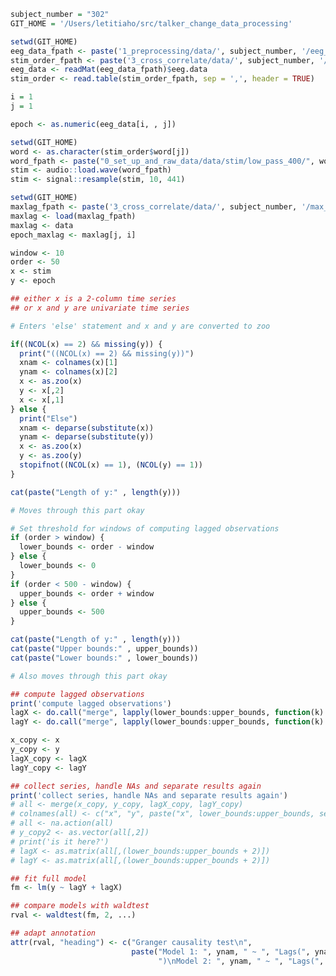 
```r
subject_number = "302"
GIT_HOME = '/Users/letitiaho/src/talker_change_data_processing'
```

```r
setwd(GIT_HOME)
eeg_data_fpath <- paste('1_preprocessing/data/', subject_number, '/eeg_data.mat', sep = '')
stim_order_fpath <- paste('3_cross_correlate/data/', subject_number, '/stim_order.csv', sep = '')
eeg_data <- readMat(eeg_data_fpath)$eeg.data
stim_order <- read.table(stim_order_fpath, sep = ',', header = TRUE)
```

```r
i = 1
j = 1
```

```r
epoch <- as.numeric(eeg_data[i, , j])
```

```r
setwd(GIT_HOME)
word <- as.character(stim_order$word[j])
word_fpath <- paste("0_set_up_and_raw_data/data/stim/low_pass_400/", word, sep = '')
stim <- audio::load.wave(word_fpath)
stim <- signal::resample(stim, 10, 441)
```

```r
setwd(GIT_HOME)
maxlag_fpath <- paste('3_cross_correlate/data/', subject_number, '/max_lag.RData', sep = '')
maxlag <- load(maxlag_fpath)
maxlag <- data
epoch_maxlag <- maxlag[j, i]
```

```r
window <- 10
order <- 50
x <- stim
y <- epoch
```

```r
## either x is a 2-column time series
## or x and y are univariate time series

# Enters 'else' statement and x and y are converted to zoo

if((NCOL(x) == 2) && missing(y)) {
  print("((NCOL(x) == 2) && missing(y))")
  xnam <- colnames(x)[1]
  ynam <- colnames(x)[2]
  x <- as.zoo(x)
  y <- x[,2]
  x <- x[,1]
} else {
  print("Else")
  xnam <- deparse(substitute(x))
  ynam <- deparse(substitute(y))
  x <- as.zoo(x)
  y <- as.zoo(y)
  stopifnot((NCOL(x) == 1), (NCOL(y) == 1))
}

cat(paste("Length of y:" , length(y)))
```


```r
# Moves through this part okay

# Set threshold for windows of computing lagged observations
if (order > window) {
  lower_bounds <- order - window
} else {
  lower_bounds <- 0
}
if (order < 500 - window) {
  upper_bounds <- order + window
} else {
  upper_bounds <- 500
}

cat(paste("Length of y:" , length(y)))
cat(paste("Upper bounds:" , upper_bounds))
cat(paste("Lower bounds:" , lower_bounds))
```

```r
# Also moves through this part okay

## compute lagged observations
print('compute lagged observations')
lagX <- do.call("merge", lapply(lower_bounds:upper_bounds, function(k) lag(x, -k))) # CHANGE TO COMPUTE AROUND ORDER
lagY <- do.call("merge", lapply(lower_bounds:upper_bounds, function(k) lag(y, -k)))
```

```r
x_copy <- x
y_copy <- y
lagX_copy <- lagX
lagY_copy <- lagY
```

```r
## collect series, handle NAs and separate results again
print('collect series, handle NAs and separate results again')
# all <- merge(x_copy, y_copy, lagX_copy, lagY_copy)
# colnames(all) <- c("x", "y", paste("x", lower_bounds:upper_bounds, sep = "_"), paste("y", lower_bounds:upper_bounds, sep = "_"))
# all <- na.action(all)
# y_copy2 <- as.vector(all[,2])
# print('is it here?')
# lagX <- as.matrix(all[,(lower_bounds:upper_bounds + 2)])
# lagY <- as.matrix(all[,(lower_bounds:upper_bounds + 2)])
```


```r
## fit full model
fm <- lm(y ~ lagY + lagX)

## compare models with waldtest
rval <- waldtest(fm, 2, ...)

## adapt annotation
attr(rval, "heading") <- c("Granger causality test\n",
                           paste("Model 1: ", ynam, " ~ ", "Lags(", ynam, ", 1:", order, ") + Lags(", xnam, ", 1:", order,
                                 ")\nModel 2: ", ynam, " ~ ", "Lags(", ynam, ", 1:", order, ")", sep = ""))
```


